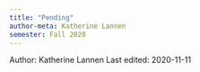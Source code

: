 ```yaml
---
title: "Pending"
author-meta: Katherine Lannen
semester: Fall 2020
---
```





<div class="credit-line">
Author: Katherine Lannen
Last edited: 2020-11-11
</div>
